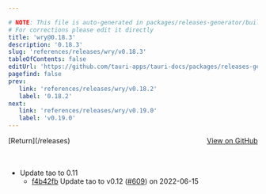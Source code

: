 ```yaml
---

# NOTE: This file is auto-generated in packages/releases-generator/build.ts
# For corrections please edit it directly
title: 'wry@0.18.3'
description: '0.18.3'
slug: 'references/releases/wry/v0.18.3'
tableOfContents: false
editUrl: 'https://github.com/tauri-apps/tauri-docs/packages/releases-generator/build.ts'
pagefind: false
prev:
   link: 'references/releases/wry/v0.18.2'
   label: '0.18.2'
next:
   link: 'references/releases/wry/v0.19.0'
   label: 'v0.19.0'
---
```


			

<ReleaseSidebar slug="references/releases/wry"  packageName="wry" />

<div style="margin-bottom:3rem; display: flex; justify-content: space-between; align-items: center"><span>[Return](/releases)</span><span><a href="https://github.com/tauri-apps/wry/releases/tag/wry-v0.18.3">View on GitHub</a></span></div>

- Update tao to 0.11
  - [f4b42fb](https://github.com/tauri-apps/wry/commit/f4b42fb412fa557188f20b72ef6c4314d1d6bb91) Update tao to v0.12 ([#609](https://github.com/tauri-apps/wry/pull/609)) on 2022-06-15

